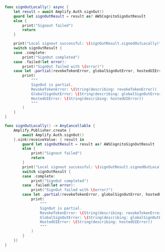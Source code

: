<BlockSwitcher>

<Block name="Async/Await">

```swift
func signOutLocally() async {
    let result = await Amplify.Auth.signOut()
    guard let signOutResult = result as? AWSCognitoSignOutResult
    else {
        print("Signout failed")
        return
    }

    print("Local signout successful: \(signOutResult.signedOutLocally)")
    switch signOutResult {
    case .complete:
        print("SignOut completed")
    case .failed(let error):
        print("SignOut failed with \(error)")
    case let .partial(revokeTokenError, globalSignOutError, hostedUIError):
        print(
            """
            SignOut is partial.
            RevokeTokenError: \(String(describing: revokeTokenError))
            GlobalSignOutError: \(String(describing: globalSignOutError))
            HostedUIError: \(String(describing: hostedUIError))
            """
        )
    }
}
```

</Block>

<Block name="Combine">

```swift
func signOutLocally() -> AnyCancellable {
    Amplify.Publisher.create {
        await Amplify.Auth.signOut()
    }.sink(receiveValue: { result in
        guard let signOutResult = result as? AWSCognitoSignOutResult
        else {
            print("Signout failed")
            return
        }
        print("Local signout successful: \(signOutResult.signedOutLocally)")
        switch signOutResult {
        case .complete:
            print("SignOut completed")
        case .failed(let error):
            print("SignOut failed with \(error)")
        case let .partial(revokeTokenError, globalSignOutError, hostedUIError):
            print(
                """
                SignOut is partial.
                RevokeTokenError: \(String(describing: revokeTokenError))
                GlobalSignOutError: \(String(describing: globalSignOutError))
                HostedUIError: \(String(describing: hostedUIError))
                """
            )
        }
    })
}
```

</Block>

</BlockSwitcher>
